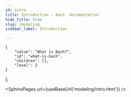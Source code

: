 ```yaml
---
id: intro
title: Introduction — Bach  documentation
hide_title: true
slug: /modeling
sidebar_label: Introduction

---
```


    {
        "value": "What is Bach?",
        "id": "what-is-bach",
        "children": [],
        "level": 2
    }
];




<SphinxPages url={useBaseUrl('modeling/intro.html')} />
